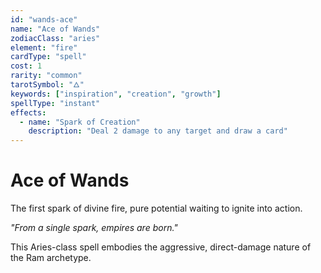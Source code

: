 ```yaml
---
id: "wands-ace"
name: "Ace of Wands"
zodiacClass: "aries"
element: "fire"
cardType: "spell"
cost: 1
rarity: "common"
tarotSymbol: "🜂"
keywords: ["inspiration", "creation", "growth"]
spellType: "instant"
effects:
  - name: "Spark of Creation"
    description: "Deal 2 damage to any target and draw a card"
---
```


# Ace of Wands

The first spark of divine fire, pure potential waiting to ignite into action.

*"From a single spark, empires are born."*

This Aries-class spell embodies the aggressive, direct-damage nature of the Ram archetype.
